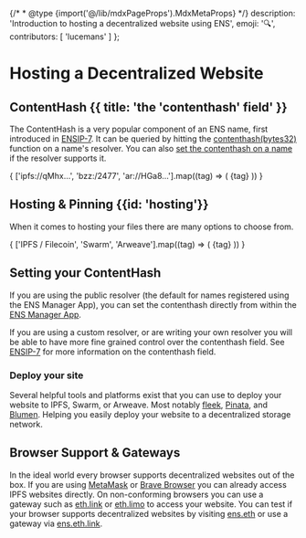 
{/* * @type {import('@/lib/mdxPageProps').MdxMetaProps} */}
  description: 'Introduction to hosting a decentralized website using ENS',
  emoji: '🔍',
  contributors: [
    'lucemans'
  ]
};

# Hosting a Decentralized Website

<WIP />

## ContentHash {{ title: 'the \'contenthash\' field' }}

The ContentHash is a very popular component of an ENS name, first introduced in [ENSIP-7](/ensip/7).
It can be queried by hitting the [contenthash(bytes32)](/resolvers/interfaces#0xbc1c58d1) function on a name's resolver.
You can also [set the contenthash on a name](/resolvers/interfaces#0x304e6ade) if the resolver supports it.

<div className="card1 p-4 flex justify-center gap-4">
  {
    ['ipfs://qMhx...', 'bzz:/2477', 'ar://HGa8...'].map((tag) => (
      <span key={tag} className="tag tag-blue">{tag}</span> 
    ))
  }
</div>

## Hosting & Pinning {{id: 'hosting'}}

When it comes to hosting your files there are many options to choose from.


<div className="card1 p-4 flex justify-center gap-4">
  {
    ['IPFS / Filecoin', 'Swarm', 'Arweave'].map((tag) => (
      <span key={tag} className="tag tag-blue">{tag}</span> 
    ))
  }
</div>

## Setting your ContentHash

If you are using the public resolver (the default for names registered using the ENS Manager App), you can set the contenthash directly from within the [ENS Manager App](https://app.ens.domains).

If you are using a custom resolver, or are writing your own resolver you will be able to have more fine grained control over the contenthash field.
See [ENSIP-7](/ensip/7) for more information on the contenthash field.

### Deploy your site

Several helpful tools and platforms exist that you can use to deploy your website to IPFS, Swarm, or Arweave.
Most notably [fleek](https://fleek.co), [Pinata](https://pinata.cloud), and [Blumen](https://blumen.stauro.dev/).
Helping you easily deploy your website to a decentralized storage network.

## Browser Support & Gateways

In the ideal world every browser supports decentralized websites out of the box.
If you are using [MetaMask](https://metamask.io) or [Brave Browser](https://brave.com) you can already access IPFS websites directly.
On non-conforming browsers you can use a gateway such as [eth.link](https://eth.link) or [eth.limo](https://eth.limo) to access your website.
You can test if your browser supports decentralized websites by visiting [ens.eth](https://ens.eth) or use a gateway via [ens.eth.link](https://ens.eth.link).
